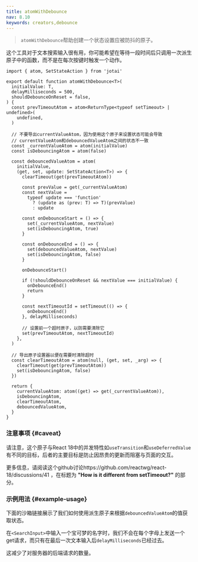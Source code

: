 ```yaml
---
title: atomWithDebounce
nav: 8.10
keywords: creators,debounce
---
```


> `atomWithDebounce`帮助创建一个状态设置应被防抖的原子。

这个工具对于文本搜索输入很有用，你可能希望在等待一段时间后只调用一次派生原子中的函数，而不是在每次按键时触发一个动作。

```tsx
import { atom, SetStateAction } from 'jotai'

export default function atomWithDebounce<T>(
  initialValue: T,
  delayMilliseconds = 500,
  shouldDebounceOnReset = false,
) {
  const prevTimeoutAtom = atom<ReturnType<typeof setTimeout> | undefined>(
    undefined,
  )

  // 不要导出currentValueAtom，因为使用这个原子来设置状态可能会导致
  // currentValueAtom和debouncedValueAtom之间的状态不一致
  const _currentValueAtom = atom(initialValue)
  const isDebouncingAtom = atom(false)

  const debouncedValueAtom = atom(
    initialValue,
    (get, set, update: SetStateAction<T>) => {
      clearTimeout(get(prevTimeoutAtom))

      const prevValue = get(_currentValueAtom)
      const nextValue =
        typeof update === 'function'
          ? (update as (prev: T) => T)(prevValue)
          : update

      const onDebounceStart = () => {
        set(_currentValueAtom, nextValue)
        set(isDebouncingAtom, true)
      }

      const onDebounceEnd = () => {
        set(debouncedValueAtom, nextValue)
        set(isDebouncingAtom, false)
      }

      onDebounceStart()

      if (!shouldDebounceOnReset && nextValue === initialValue) {
        onDebounceEnd()
        return
      }

      const nextTimeoutId = setTimeout(() => {
        onDebounceEnd()
      }, delayMilliseconds)

      // 设置前一个超时原子，以防需要清除它
      set(prevTimeoutAtom, nextTimeoutId)
    },
  )

  // 导出原子设置器以便在需要时清除超时
  const clearTimeoutAtom = atom(null, (get, set, _arg) => {
    clearTimeout(get(prevTimeoutAtom))
    set(isDebouncingAtom, false)
  })

  return {
    currentValueAtom: atom((get) => get(_currentValueAtom)),
    isDebouncingAtom,
    clearTimeoutAtom,
    debouncedValueAtom,
  }
}
```

### 注意事项 {#caveat}

请注意，这个原子与React 18中的并发特性如`useTransition`和`useDeferredValue`有不同的目标，后者的主要目标是防止因昂贵的更新而阻塞与页面的交互。

更多信息，请阅读这个github讨论https://github.com/reactwg/react-18/discussions/41 ，在标题为 **"How is it different from setTimeout?"** 的部分。

### 示例用法 {#example-usage}

下面的沙箱链接展示了我们如何使用派生原子来根据`debouncedValueAtom`的值获取状态。

在`<SearchInput>`中输入一个宝可梦的名字时，我们不会在每个字母上发送一个get请求，而只有在最后一次文本输入后`delayMilliseconds`已经过去。

这减少了对服务器的后端请求的数量。

<CodeSandbox id="cjrz2y" />
